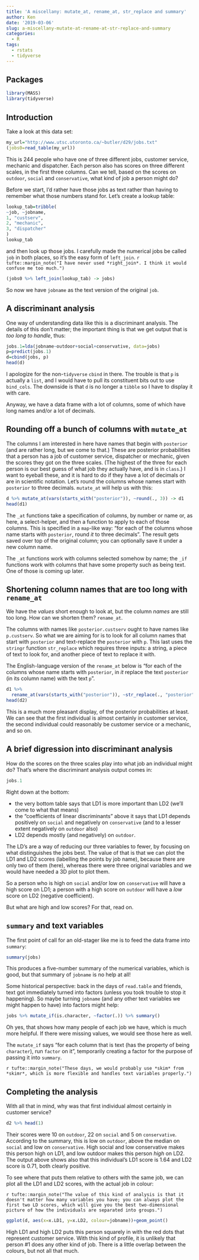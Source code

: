 ```yaml
---
title: 'A miscellany: mutate_at, rename_at, str_replace and summary'
author: Ken
date: '2019-03-06'
slug: a-miscellany-mutate-at-rename-at-str-replace-and-summary
categories:
  - R
tags:
  - rstats
  - tidyverse
---
```


## Packages

```r
library(MASS)
library(tidyverse)
```


## Introduction

Take a look at this data set:

```r
my_url="http://www.utsc.utoronto.ca/~butler/d29/jobs.txt"
(jobs0=read_table(my_url))
```

This is 244 people who have one of three different jobs, customer service, mechanic and dispatcher. Each person also has scores on three different scales, in the first three columns. Can we tell, based on the scores on `outdoor`, `social` and `conservative`, what kind of job a person might do?

Before we start, I'd rather have those jobs as text rather than having to remember what those numbers stand for. Let's create a lookup table:

```r
lookup_tab=tribble(
~job, ~jobname,
1, "custserv",
2, "mechanic",
3, "dispatcher"
)
lookup_tab
```

and then look up those jobs. I carefully made the numerical jobs be called `job` in both places, so it's the easy form of `left_join`. `r tufte::margin_note("I have never used *right_join*. I think it would confuse me too much.")`

```r
(jobs0 %>% left_join(lookup_tab) -> jobs)
```

So now we have `jobname` as the text version of the original `job`.

## A discriminant analysis

One way of understanding data like this is a discriminant analysis. The details of this don't matter; the important thing is that we get output that is *too long to handle*, thus:

```r
jobs.1=lda(jobname~outdoor+social+conservative, data=jobs)
p=predict(jobs.1)
d=cbind(jobs, p) 
head(d)
```

I apologize for the non-`tidyverse` `cbind` in there. The trouble is that `p` is actually a `list`, and I would have to pull its constituent bits out to use `bind_cols`. The downside is that `d` is no longer a `tibble` so I have to display it with care.

Anyway, we have a data frame with a lot of columns, some of which have long names and/or a lot of decimals.

## Rounding off a bunch of columns with `mutate_at`

The columns I am interested in here have names that begin with `posterior` (and are rather long, but we come to that.) These are posterior probabilities that a person has a job of customer service, dispatcher or mechanic, given the scores they got on the three scales. (The highest of the three for each person is our best guess of what job they actually have, and is in `class`.) I want to eyeball these, and it is hard to do if they have a lot of decimals or are in scientific notation. Let's round the columns whose names start with `posterior` to three decimals. `mutate_at` will help us with this:

```r
d %>% mutate_at(vars(starts_with("posterior")), ~round(., 3)) -> d1
head(d1)
```

The `_at` functions take a specification of columns, by number or name or, as here, a select-helper, and then a function to apply to each of those columns. This is specified in a `map`-like way: "for each of the columns whose name starts with `posterior`, round *it* to three decimals". The result gets saved over top of the original column; you can optionally save it under a new column name. 

The `_at` functions work with columns selected somehow by name; the `_if` functions work with columns that have some property such as being text. One of those is coming up later.

## Shortening column names that are too long with `rename_at`

We have the *values* short enough to look at, but the column *names* are still too long. How can we shorten them? `rename_at`.

The columns with names like `posterior.custserv` ought to have names like `p.custserv`. So what we are aiming for is to look for all column names that start with `posterior` and text-replace the `posterior` with `p`. This last uses the `stringr` function `str_replace` which requires three inputs: a string, a piece of text to look for, and another piece of text to replace it with. 

The English-language version of the `rename_at` below is "for each of the columns whose name starts with `posterior`, in *it* replace the text `posterior` (in its column name) with the text `p`".

```r
d1 %>% 
  rename_at(vars(starts_with("posterior")), ~str_replace(., "posterior", "p")) -> d2
head(d2)
```

This is a much more pleasant display, of the posterior probabilities at least. We can see that the first individual is almost certainly in customer service, the second individual could reasonably be customer service or a mechanic, and so on.

## A brief digression into discriminant analysis

How do the scores on the three scales play into what job an individual might do? That's where the discriminant analysis output comes in:

```r
jobs.1
```

Right down at the bottom:

- the very bottom table says that LD1 is more important than LD2 (we'll come to what that means)
- the "coefficients of linear discriminants" above it says that LD1 depends positively on `social` and negatively on `conservative` (and to a lesser extent negatively on `outdoor` also)
- LD2 depends mostly (and negatively) on `outdoor`.

The LD's are a way of reducing our three variables to fewer, by focusing on what distinguishes the jobs best. The value of that is that we can plot the LD1 and LD2 scores (labelling the points by job name), because there are only two of them (here), whereas there were three original  variables and we would have needed a 3D plot to plot them. 

So a person who is high on `social` and/or low on `conservative` will have a high score on LD1; a person with a high score on `outdoor` will have a *low* score on LD2 (negative coefficient).

But what are high and low scores? For that, read on.

## `summary` and text variables

The first point of call for an old-stager like me is to feed the data frame into `summary`:

```r
summary(jobs)
```

This produces a five-number summary of the numerical variables, which is good, but that summary of `jobname` is no help at all!

Some historical perspective: back in the days of `read.table` and friends, text got immediately turned into factors (unless you took trouble to stop it happening). So maybe turning `jobname` (and any other text variables we might happen to have) into factors might help:

```r
jobs %>% mutate_if(is.character, ~factor(.)) %>% summary()
```

Oh yes, that shows how many people of each job we have, which is much more helpful. If there were missing values, we would see those here as well.

The `mutate_if` says "for each column that is text (has the property of being `character`), run `factor` on it", temporarily creating a factor for the purpose of passing it into `summary`.

`r tufte::margin_note("These days, we would probably use *skim* from *skimr*, which is more flexible and handles text variables properly.")`

## Completing the analysis

With all that in mind, why was that first individual almost certainly in customer service?

```r
d2 %>% head(1)
```

Their scores were 10 on `outdoor`, 22 on `social` and 5 on `conservative`. According to the summary, this is low on `outdoor`, above the median on `social` and low on `conservative`. High social and low conservative makes this person high on LD1, and low outdoor makes this person *high* on LD2. The output above shows also that this individual's LD1 score is 1.64 and LD2 score is 0.71, both clearly positive.

To see where that puts them relative to others with the same job, we can plot all the LD1 and LD2 scores, with the actual job in colour:

`r tufte::margin_note("The value of this kind of analysis is that it doesn't matter how many variables you have; you can always plot the first two LD scores, which will give you the best two-dimensional picture of how the individuals are separated into groups.")`

```r
ggplot(d, aes(x=x.LD1, y=x.LD2, colour=jobname))+geom_point()
```

High LD1 and high LD2 puts this person squarely in with the red dots that represent customer service. With this kind of profile, it is unlikely that person #1 does any other kind of job. There is a little overlap between the colours, but not all that much.